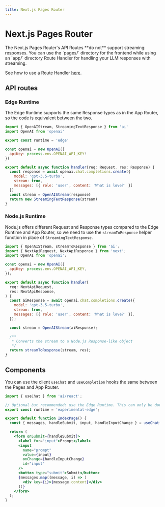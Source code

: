 ```yaml
---
title: Next.js Pages Router
---
```



# Next.js Pages Router

<Callout>
  The Next.js Pages Router's API Routes **do not** support streaming responses.
  You can use the `pages/` directory for the frontend while using an `app/`
  directory Route Handler for handling your LLM responses with streaming.

See how to use a Route Handler [here](https://sdk.vercel.ai/docs/guides/frameworks/nextjs-app#route-handlers).

</Callout>

## API routes

### Edge Runtime

The Edge Runtime supports the same Response types as in the App Router, so the code is equivalent between the two.

```jsx
import { OpenAIStream, StreamingTextResponse } from 'ai'
import OpenAI from 'openai'

export const runtime = 'edge'

const openai = new OpenAI({
  apiKey: process.env.OPENAI_API_KEY!
})

export default async function handler(req: Request, res: Response) {
  const response = await openai.chat.completions.create({
    model: 'gpt-3.5-turbo',
    stream: true,
    messages: [{ role: 'user', content: 'What is love?' }]
  })
  const stream = OpenAIStream(response)
  return new StreamingTextResponse(stream)
}
```

### Node.js Runtime

Node.js offers different Request and Response types compared to the Edge Runtime and App Router, so we need to use the `streamToResponse` helper function
in place of `StreamingTextResponse`.

```jsx
import { OpenAIStream, streamToResponse } from 'ai';
import { NextApiRequest, NextApiResponse } from 'next';
import OpenAI from 'openai';

const openai = new OpenAI({
  apiKey: process.env.OPENAI_API_KEY,
});

export default async function handler(
  req: NextApiRequest,
  res: NextApiResponse,
) {
  const aiResponse = await openai.chat.completions.create({
    model: 'gpt-3.5-turbo',
    stream: true,
    messages: [{ role: 'user', content: 'What is love?' }],
  });

  const stream = OpenAIStream(aiResponse);

  /**
   * Converts the stream to a Node.js Response-like object
   */
  return streamToResponse(stream, res);
}
```

## Components

You can use the client `useChat` and `useCompletion` hooks the same between the Pages and App Router.

```jsx
import { useChat } from 'ai/react';

// Optional but recommended: use the Edge Runtime. This can only be done at the page level, not inside nested components.
export const runtime = 'experimental-edge';

export default function IndexPage() {
  const { messages, handleSubmit, input, handleInputChange } = useChat();

  return (
    <form onSubmit={handleSubmit}>
      <label for="input">Prompt</label>
      <input
        name="prompt"
        value={input}
        onChange={handleInputChange}
        id="input"
      />
      <button type="submit">Submit</button>
      {messages.map((message, i) => (
        <div key={i}>{message.content}</div>
      ))}
    </form>
  );
}
```
